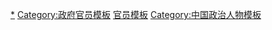 [[Category:中国政府官员|*]]
[[Category:政府官员模板|Category:政府官员模板]]
[[Category:中国政府模板|官员模板]]
[[Category:中国政治人物模板|Category:中国政治人物模板]]